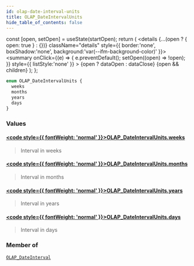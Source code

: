 ```yaml
---
id: olap-date-interval-units
title: OLAP_DateIntervalUnits
hide_table_of_contents: false
---
```







  const [open, setOpen] = useState(startOpen);
  return (
    <details {...(open ? { open: true } : {})} className="details" style={{ border:'none', boxShadow:'none', background:'var(--ifm-background-color)' }}>
      <summary
        onClick={(e) => {
          e.preventDefault();
          setOpen((open) => !open);
        }}
        style={{ listStyle:'none' }}
      >
      {open ? dataOpen : dataClose}
      </summary>
      {open && children}
    </details>
  );
};







```graphql
enum OLAP_DateIntervalUnits {
  weeks
  months
  years
  days
}
```




### Values

#### [<code style={{ fontWeight: 'normal' }}>OLAP_DateIntervalUnits.<b>weeks</b></code>](#) 
> Interval in weeks
> 

#### [<code style={{ fontWeight: 'normal' }}>OLAP_DateIntervalUnits.<b>months</b></code>](#) 
> Interval in months
> 

#### [<code style={{ fontWeight: 'normal' }}>OLAP_DateIntervalUnits.<b>years</b></code>](#) 
> Interval in years
> 

#### [<code style={{ fontWeight: 'normal' }}>OLAP_DateIntervalUnits.<b>days</b></code>](#) 
> Interval in days
> 



### Member of

[`OLAP_DateInterval`](/docs/graphql-reference/inputs/olap-date-interval)  <Badge class="secondary" text="input"/>

